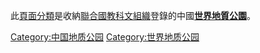 此[[維基百科:頁面分類|頁面分類]]是收納[[聯合國教科文組織|聯合國教科文組織]]登錄的中國'''[[世界地質公園|世界地質公園]]'''。

[[Category:中国地质公园|Category:中国地质公园]]
[[Category:世界地质公园|Category:世界地质公园]]